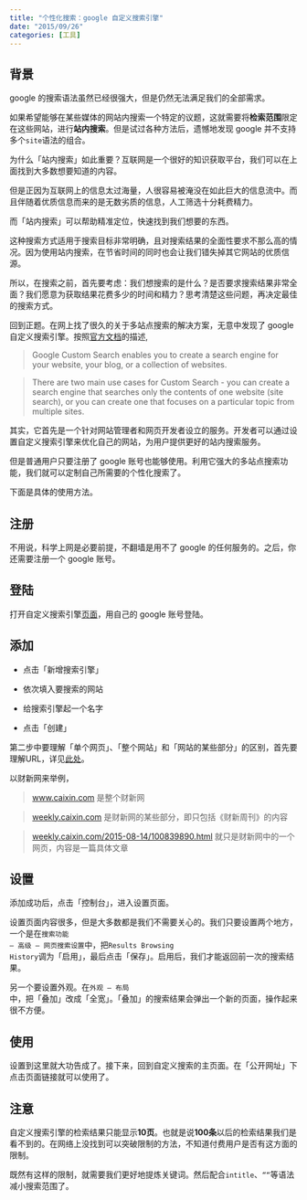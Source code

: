 ```yaml
---
title: "个性化搜索：google 自定义搜索引擎"
date: "2015/09/26"
categories: [工具]
---
```


## 背景

google 的搜索语法虽然已经很强大，但是仍然无法满足我们的全部需求。

如果希望能够在某些媒体的网站内搜索一个特定的议题，这就需要将**检索范围**限定在这些网站，进行**站内搜索**。但是试过各种方法后，遗憾地发现 google 并不支持多个<code>site</code>语法的组合。

为什么「站内搜索」如此重要？互联网是一个很好的知识获取平台，我们可以在上面找到大多数想要知道的内容。

但是正因为互联网上的信息太过海量，人很容易被淹没在如此巨大的信息流中。而且伴随着优质信息而来的是无数劣质的信息，人工筛选十分耗费精力。

而「站内搜索」可以帮助精准定位，快速找到我们想要的东西。

这种搜索方式适用于搜索目标非常明确，且对搜索结果的全面性要求不那么高的情况。因为使用站内搜索，在节省时间的同时也会让我们错失掉其它网站的优质信源。

所以，在搜索之前，首先要考虑：我们想搜索的是什么？是否要求搜索结果非常全面？我们愿意为获取结果花费多少的时间和精力？思考清楚这些问题，再决定最佳的搜索方式。

回到正题。在网上找了很久的关于多站点搜索的解决方案，无意中发现了 google 自定义搜索引擎。按照[官方文档](https://developers.google.com/custom-search/docs/overview)的描述,

> Google Custom Search enables you to create a search engine for your website, your blog, or a collection of websites. 


> There are two main use cases for Custom Search - you can create a search engine that searches only the contents of one website (site search), or you can create one that focuses on a particular topic from multiple sites.

其实，它首先是一个针对网站管理者和网页开发者设立的服务。开发者可以通过设置自定义搜索引擎来优化自己的网站，为用户提供更好的站内搜索服务。

但是普通用户只要注册了 google 账号也能够使用。利用它强大的多站点搜索功能，我们就可以定制自己所需要的个性化搜索了。

下面是具体的使用方法。

## 注册
不用说，科学上网是必要前提，不翻墙是用不了 google 的任何服务的。之后，你还需要注册一个 google 账号。

## 登陆
打开自定义搜索引擎[页面](https://cse.google.com/cse/)，用自己的 google 账号登陆。

## 添加

- 点击「新增搜索引擎」

- 依次填入要搜索的网站

- 给搜索引擎起一个名字

- 点击「创建」

第二步中要理解「单个网页」、「整个网站」和「网站的某些部分」的区别，首先要理解URL，详见[此处](http://blog.csdn.net/pleasecallmewhy/article/details/8922826)。

以财新网来举例，

> [www.caixin.com](http://www.caixin.com/) 是整个财新网

> [weekly.caixin.com](http://weekly.caixin.com/)  是财新网的某些部分，即只包括《财新周刊》的内容

> [weekly.caixin.com/2015-08-14/100839890.html](http://weekly.caixin.com/2015-08-14/100839890.html)  就只是财新网中的一个网页，内容是一篇具体文章

## 设置

添加成功后，点击「控制台」，进入设置页面。

设置页面内容很多，但是大多数都是我们不需要关心的。我们只要设置两个地方，一个是在<code>搜索功能 — 高级 — 网页搜索设置</code>中，把<code>Results Browsing History</code>调为「启用」，最后点击「保存」。启用后，我们才能返回前一次的搜索结果。

另一个要设置外观。在<code>外观 — 布局 </code>中，把「叠加」改成「全宽」。「叠加」的搜索结果会弹出一个新的页面，操作起来很不方便。

## 使用

设置到这里就大功告成了。接下来，回到自定义搜索的主页面。在「公开网址」下点击页面链接就可以使用了。

## 注意

自定义搜索引擎的检索结果只能显示**10页**。也就是说**100条**以后的检索结果我们是看不到的。在网络上没找到可以突破限制的方法，不知道付费用户是否有这方面的限制。

既然有这样的限制，就需要我们更好地提炼关键词。然后配合<code>intitle</code>、<code>""</code>等语法减小搜索范围了。
